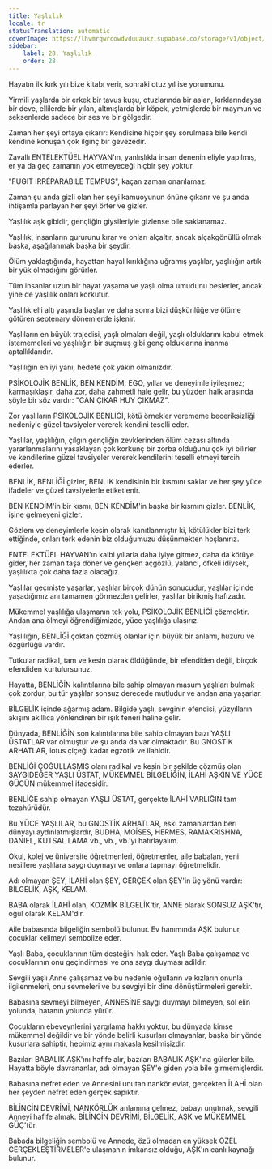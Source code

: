 ```yaml
---
title: Yaşlılık
locale: tr
statusTranslation: automatic
coverImage: https://lhvmrqwrcowdvduuaukz.supabase.co/storage/v1/object/public/strapi-uploads/small_cover-educacion-fundamental.webp-2d51a7828a2b1309555be27f7e2a61a0.webp
sidebar:
    label: 28. Yaşlılık
    order: 28
---
```

Hayatın ilk kırk yılı bize kitabı verir, sonraki otuz yıl ise yorumunu.

Yirmili yaşlarda bir erkek bir tavus kuşu, otuzlarında bir aslan, kırklarındaysa bir deve, ellilerde bir yılan, altmışlarda bir köpek, yetmişlerde bir maymun ve seksenlerde sadece bir ses ve bir gölgedir.

Zaman her şeyi ortaya çıkarır: Kendisine hiçbir şey sorulmasa bile kendi kendine konuşan çok ilginç bir gevezedir.

Zavallı ENTELEKTÜEL HAYVAN'ın, yanlışlıkla insan denenin eliyle yapılmış, er ya da geç zamanın yok etmeyeceği hiçbir şey yoktur.

"FUGIT IRRÉPARABILE TEMPUS", kaçan zaman onarılamaz.

Zaman şu anda gizli olan her şeyi kamuoyunun önüne çıkarır ve şu anda ihtişamla parlayan her şeyi örter ve gizler.

Yaşlılık aşk gibidir, gençliğin giysileriyle gizlense bile saklanamaz.

Yaşlılık, insanların gururunu kırar ve onları alçaltır, ancak alçakgönüllü olmak başka, aşağılanmak başka bir şeydir.

Ölüm yaklaştığında, hayattan hayal kırıklığına uğramış yaşlılar, yaşlılığın artık bir yük olmadığını görürler.

Tüm insanlar uzun bir hayat yaşama ve yaşlı olma umudunu beslerler, ancak yine de yaşlılık onları korkutur.

Yaşlılık elli altı yaşında başlar ve daha sonra bizi düşkünlüğe ve ölüme götüren septenary dönemlerde işlenir.

Yaşlıların en büyük trajedisi, yaşlı olmaları değil, yaşlı olduklarını kabul etmek istememeleri ve yaşlılığın bir suçmuş gibi genç olduklarına inanma aptallıklarıdır.

Yaşlılığın en iyi yanı, hedefe çok yakın olmanızdır.

PSİKOLOJİK BENLİK, BEN KENDİM, EGO, yıllar ve deneyimle iyileşmez; karmaşıklaşır, daha zor, daha zahmetli hale gelir, bu yüzden halk arasında şöyle bir söz vardır: "CAN ÇIKAR HUY ÇIKMAZ".

Zor yaşlıların PSİKOLOJİK BENLİĞİ, kötü örnekler verememe beceriksizliği nedeniyle güzel tavsiyeler vererek kendini teselli eder.

Yaşlılar, yaşlılığın, çılgın gençliğin zevklerinden ölüm cezası altında yararlanmalarını yasaklayan çok korkunç bir zorba olduğunu çok iyi bilirler ve kendilerine güzel tavsiyeler vererek kendilerini teselli etmeyi tercih ederler.

BENLİK, BENLİĞİ gizler, BENLİK kendisinin bir kısmını saklar ve her şey yüce ifadeler ve güzel tavsiyelerle etiketlenir.

BEN KENDİM'in bir kısmı, BEN KENDİM'in başka bir kısmını gizler. BENLİK, işine gelmeyeni gizler.

Gözlem ve deneyimlerle kesin olarak kanıtlanmıştır ki, kötülükler bizi terk ettiğinde, onları terk edenin biz olduğumuzu düşünmekten hoşlanırız.

ENTELEKTÜEL HAYVAN'ın kalbi yıllarla daha iyiye gitmez, daha da kötüye gider, her zaman taşa döner ve gençken açgözlü, yalancı, öfkeli idiysek, yaşlılıkta çok daha fazla olacağız.

Yaşlılar geçmişte yaşarlar, yaşlılar birçok dünün sonucudur, yaşlılar içinde yaşadığımız anı tamamen görmezden gelirler, yaşlılar birikmiş hafızadır.

Mükemmel yaşlılığa ulaşmanın tek yolu, PSİKOLOJİK BENLİĞİ çözmektir. Andan ana ölmeyi öğrendiğimizde, yüce yaşlılığa ulaşırız.

Yaşlılığın, BENLİĞİ çoktan çözmüş olanlar için büyük bir anlamı, huzuru ve özgürlüğü vardır.

Tutkular radikal, tam ve kesin olarak öldüğünde, bir efendiden değil, birçok efendiden kurtulursunuz.

Hayatta, BENLİĞİN kalıntılarına bile sahip olmayan masum yaşlıları bulmak çok zordur, bu tür yaşlılar sonsuz derecede mutludur ve andan ana yaşarlar.

BİLGELİK içinde ağarmış adam. Bilgide yaşlı, sevginin efendisi, yüzyılların akışını akıllıca yönlendiren bir ışık feneri haline gelir.

Dünyada, BENLİĞİN son kalıntılarına bile sahip olmayan bazı YAŞLI ÜSTATLAR var olmuştur ve şu anda da var olmaktadır. Bu GNOSTİK ARHATLAR, lotus çiçeği kadar egzotik ve ilahidir.

BENLİĞİ ÇOĞULLAŞMIŞ olanı radikal ve kesin bir şekilde çözmüş olan SAYGIDEĞER YAŞLI ÜSTAT, MÜKEMMEL BİLGELİĞİN, İLAHİ AŞKIN VE YÜCE GÜCÜN mükemmel ifadesidir.

BENLİĞE sahip olmayan YAŞLI ÜSTAT, gerçekte İLAHİ VARLIĞIN tam tezahürüdür.

Bu YÜCE YAŞLILAR, bu GNOSTİK ARHATLAR, eski zamanlardan beri dünyayı aydınlatmışlardır, BUDHA, MOİSES, HERMES, RAMAKRISHNA, DANIEL, KUTSAL LAMA vb., vb., vb.'yi hatırlayalım.

Okul, kolej ve üniversite öğretmenleri, öğretmenler, aile babaları, yeni nesillere yaşlılara saygı duymayı ve onlara tapmayı öğretmelidir.

Adı olmayan ŞEY, İLAHİ olan ŞEY, GERÇEK olan ŞEY'in üç yönü vardır: BİLGELİK, AŞK, KELAM.

BABA olarak İLAHİ olan, KOZMİK BİLGELİK'tir, ANNE olarak SONSUZ AŞK'tır, oğul olarak KELAM'dır.

Aile babasında bilgeliğin sembolü bulunur. Ev hanımında AŞK bulunur, çocuklar kelimeyi sembolize eder.

Yaşlı Baba, çocuklarının tüm desteğini hak eder. Yaşlı Baba çalışamaz ve çocuklarının onu geçindirmesi ve ona saygı duyması adildir.

Sevgili yaşlı Anne çalışamaz ve bu nedenle oğulların ve kızların onunla ilgilenmeleri, onu sevmeleri ve bu sevgiyi bir dine dönüştürmeleri gerekir.

Babasına sevmeyi bilmeyen, ANNESİNE saygı duymayı bilmeyen, sol elin yolunda, hatanın yolunda yürür.

Çocukların ebeveynlerini yargılama hakkı yoktur, bu dünyada kimse mükemmel değildir ve bir yönde belirli kusurları olmayanlar, başka bir yönde kusurlara sahiptir, hepimiz aynı makasla kesilmişizdir.

Bazıları BABALIK AŞK'ını hafife alır, bazıları BABALIK AŞK'ına gülerler bile. Hayatta böyle davrananlar, adı olmayan ŞEY'e giden yola bile girmemişlerdir.

Babasına nefret eden ve Annesini unutan nankör evlat, gerçekten İLAHİ olan her şeyden nefret eden gerçek sapıktır.

BİLİNCİN DEVRİMİ, NANKÖRLÜK anlamına gelmez, babayı unutmak, sevgili Anneyi hafife almak. BİLİNCİN DEVRİMİ, BİLGELİK, AŞK ve MÜKEMMEL GÜÇ'tür.

Babada bilgeliğin sembolü ve Annede, özü olmadan en yüksek ÖZEL GERÇEKLEŞTİRMELER'e ulaşmanın imkansız olduğu, AŞK'ın canlı kaynağı bulunur.


